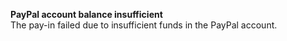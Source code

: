   
<Card title="201001" href="/development-resources/errors/codes/201001">  

 **PayPal account balance insufficient**  
 The pay-in failed due to insufficient funds in the PayPal account.  

</Card>